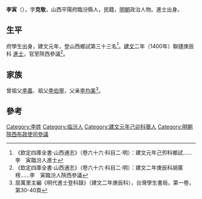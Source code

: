 {{Otheruses|other=名为李寅的其他人物|李寅}}

'''李寅'''（{{bd|1373年||？}}），字'''克敬'''，山西平陽府臨汾縣人，民籍，[[明朝|明朝]]政治人物。進士出身。

==生平==
府學生出身，建文元年，登山西鄉試第三十三名<ref>《欽定四庫全書·山西通志》（卷六十六·科目二·明）：建文元年己夘科鄉試……李　寅臨汾人進士</ref>。[[建文|建文]]二年（1400年）聯捷庚辰科<!---[[會試|會試]]，得[[貢士|貢士]]第六十八名。[[殿試|殿試]]登--->[[進士|進士]]，官至陝西參議<ref>《欽定四庫全書·山西通志》（卷六十六·科目二·明）：建文二年庚辰科胡廣榜……李　寅臨汾人陝西參議</ref>。

== 家族 ==
曾祖父[[李義|李義]]、祖父[[李伯寧|李伯寧]]，父亲[[李均美|李均美]]<ref>屈萬里主編《明代進士登科錄》（建文二年庚辰科），台灣學生書局，第一卷，第30-40頁</ref>。

==參考==
{{reflist}}

{{建文二年庚辰科殿試金榜}}

{{Authority control}}

{{DEFAULTSORT:Li李}}
[[Category:李姓|Category:李姓]]
[[Category:临汾人|Category:临汾人]]
[[Category:建文元年己卯科舉人|Category:建文元年己卯科舉人]]
[[Category:明朝陝西布政使司參議|Category:明朝陝西布政使司參議]]


{{明朝人物小作品}}